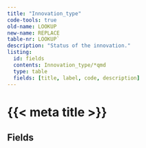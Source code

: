 ```yaml
---
title: "Innovation_type"
code-tools: true
old-name: LOOKUP
new-name: REPLACE
table-nr: LOOKUP`
description: "Status of the innovation."
listing:
  id: fields
  contents: Innovation_type/*qmd
  type: table
  fields: [title, label, code, description]
---
```


# {{< meta title >}}\n
## Fields

:::{ #fields }
:::

